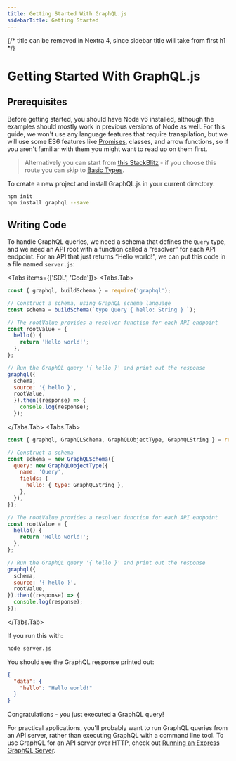 ```yaml
---
title: Getting Started With GraphQL.js
sidebarTitle: Getting Started
---
```



{/* title can be removed in Nextra 4, since sidebar title will take from first h1 */}

# Getting Started With GraphQL.js

## Prerequisites

Before getting started, you should have Node v6 installed, although the examples should mostly work in previous versions of Node as well.
For this guide, we won't use any language features that require transpilation, but we will use some ES6 features like
[Promises](http://web.dev/articles/promises/), classes,
and arrow functions, so if you aren't familiar with them you might want to read up on them first.

> Alternatively you can start from [this StackBlitz](https://stackblitz.com/edit/stackblitz-starters-znvgwr) - if you choose
> this route you can skip to [Basic Types](./basic-types.mdx).

To create a new project and install GraphQL.js in your current directory:

```sh npm2yarn
npm init
npm install graphql --save
```

## Writing Code

To handle GraphQL queries, we need a schema that defines the `Query` type, and we need an API root with a function called a “resolver” for each API endpoint. For an API that just returns “Hello world!”, we can put this code in a file named `server.js`:

<Tabs items={['SDL', 'Code']}>
  <Tabs.Tab>
```javascript
const { graphql, buildSchema } = require('graphql');

// Construct a schema, using GraphQL schema language
const schema = buildSchema(`type Query { hello: String } `);

// The rootValue provides a resolver function for each API endpoint
const rootValue = {
  hello() {
    return 'Hello world!';
  },
};

// Run the GraphQL query '{ hello }' and print out the response
graphql({
  schema,
  source: '{ hello }',
  rootValue,
  }).then((response) => {
    console.log(response);
  });

````
</Tabs.Tab>
<Tabs.Tab>
```javascript
const { graphql, GraphQLSchema, GraphQLObjectType, GraphQLString } = require('graphql');

// Construct a schema
const schema = new GraphQLSchema({
  query: new GraphQLObjectType({
    name: 'Query',
    fields: {
      hello: { type: GraphQLString },
    },
  }),
});

// The rootValue provides a resolver function for each API endpoint
const rootValue = {
  hello() {
    return 'Hello world!';
  },
};

// Run the GraphQL query '{ hello }' and print out the response
graphql({
  schema,
  source: '{ hello }',
  rootValue,
}).then((response) => {
  console.log(response);
});
````

  </Tabs.Tab>
</Tabs>

If you run this with:

```sh
node server.js
```

You should see the GraphQL response printed out:

```json
{
  "data": {
    "hello": "Hello world!"
  }
}
```

Congratulations - you just executed a GraphQL query!

For practical applications, you'll probably want to run GraphQL queries from an API server, rather than executing GraphQL with a command line tool. To use GraphQL for an API server over HTTP, check out [Running an Express GraphQL Server](./running-an-express-graphql-server).
